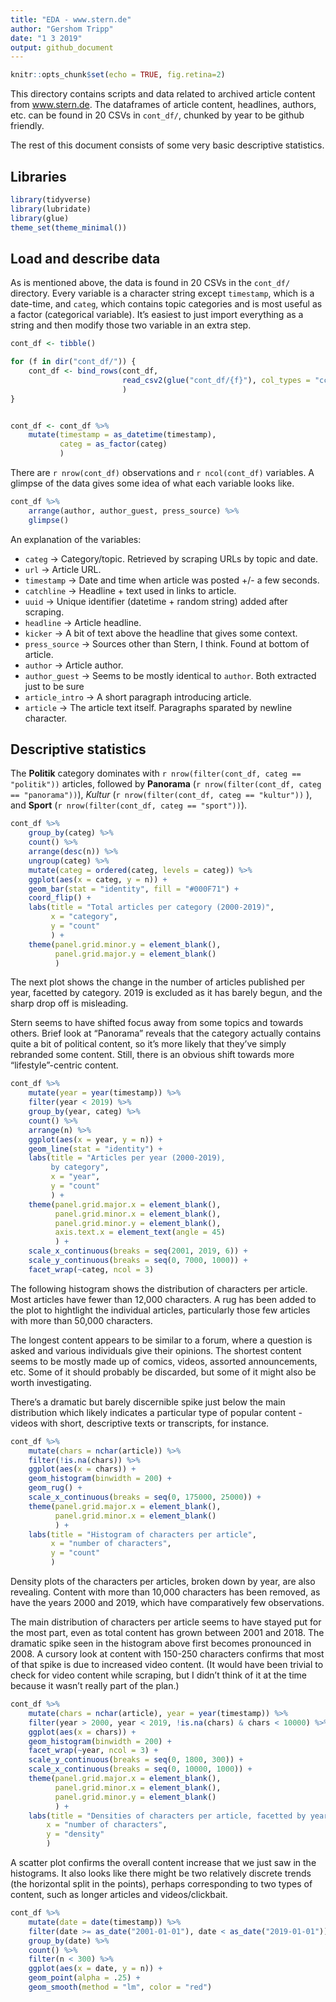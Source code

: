 ```yaml
---
title: "EDA - www.stern.de"
author: "Gershom Tripp"
date: "1 3 2019"
output: github_document
---
```


```r
knitr::opts_chunk$set(echo = TRUE, fig.retina=2)
```


This directory contains scripts and data related to archived article
content from [www.stern.de](https://www.stern.de/). The dataframes of article
content, headlines, authors, etc. can be found in 20 CSVs in `cont_df/`, chunked
by year to be github friendly.

The rest of this document consists of some very basic descriptive statistics.











## Libraries

```r
library(tidyverse)
library(lubridate)
library(glue)
theme_set(theme_minimal())
```











## Load and describe data

As is mentioned above, the data is found in 20 CSVs in the `cont_df/` directory.
Every variable is a character string except `timestamp`, which is a date-time,
and `categ`, which contains topic categories and is most useful as a factor (categorical variable).
It's easiest to just import everything as a string and then modify those two
variable in an extra step.


```r
cont_df <- tibble()

for (f in dir("cont_df/")) {
    cont_df <- bind_rows(cont_df,
                         read_csv2(glue("cont_df/{f}"), col_types = "cccccccccccc")
                         )
}


cont_df <- cont_df %>% 
    mutate(timestamp = as_datetime(timestamp),
           categ = as_factor(categ)
           )
```


There are `r nrow(cont_df)` observations and `r ncol(cont_df)` variables. A glimpse
of the data gives some idea of what each variable looks like.


```r
cont_df %>% 
    arrange(author, author_guest, press_source) %>% 
    glimpse()
```



An explanation of the variables:

* `categ` → Category/topic. Retrieved by scraping URLs by topic and date.
* `url` → Article URL.
* `timestamp` → Date and time when article was posted +/- a few seconds.
* `catchline` → Headline + text used in links to article.
* `uuid` → Unique identifier (datetime + random string) added after scraping.
* `headline` → Article headline.
* `kicker` → A bit of text above the headline that gives some context.
* `press_source` → Sources other than Stern, I think. Found at bottom of article.
* `author` → Article author.
* `author_guest` → Seems to be mostly identical to `author`. Both extracted just to be sure
* `article_intro` → A short paragraph introducing article.
* `article` → The article text itself. Paragraphs sparated by newline character.











## Descriptive statistics

The **Politik** category dominates with `r nrow(filter(cont_df, categ == "politik"))` 
articles, followed by **Panorama** (`r nrow(filter(cont_df, categ == "panorama"))`), *Kultur* (`r nrow(filter(cont_df, categ == "kultur"))` ), and **Sport** (`r nrow(filter(cont_df, categ == "sport"))`).

```r
cont_df %>% 
    group_by(categ) %>% 
    count() %>%
    arrange(desc(n)) %>% 
    ungroup(categ) %>% 
    mutate(categ = ordered(categ, levels = categ)) %>% 
    ggplot(aes(x = categ, y = n)) +
    geom_bar(stat = "identity", fill = "#000F71") + 
    coord_flip() + 
    labs(title = "Total articles per category (2000-2019)",
         x = "category",
         y = "count"
         ) +
    theme(panel.grid.minor.y = element_blank(),
          panel.grid.major.y = element_blank()
          )
```


The next plot shows the change in the number of articles published per year, facetted
by category. 2019 is excluded as it has barely begun, and the sharp drop off is 
misleading.

Stern seems to have shifted focus away from some topics and towards others. Brief look at "Panorama"
reveals that the category actually contains quite a bit of political content,
so it's more likely that they've simply rebranded some content. Still, there is
an obvious shift towards more "lifestyle"-centric content.

```r
cont_df %>% 
    mutate(year = year(timestamp)) %>% 
    filter(year < 2019) %>% 
    group_by(year, categ) %>% 
    count() %>%
    arrange(n) %>% 
    ggplot(aes(x = year, y = n)) +
    geom_line(stat = "identity") + 
    labs(title = "Articles per year (2000-2019),
         by category",
         x = "year",
         y = "count"
         ) + 
    theme(panel.grid.major.x = element_blank(),
          panel.grid.minor.x = element_blank(),
          panel.grid.minor.y = element_blank(),
          axis.text.x = element_text(angle = 45)
          ) + 
    scale_x_continuous(breaks = seq(2001, 2019, 6)) + 
    scale_y_continuous(breaks = seq(0, 7000, 1000)) + 
    facet_wrap(~categ, ncol = 3)
```



The following histogram shows the distribution of characters per article. Most 
articles have fewer than 12,000 characters. A rug has been added to the plot to
hightlight the individual articles, particularly those few articles with more 
than 50,000 characters.

The longest content appears to be similar to a forum, where a question is asked
and various individuals give their opinions. The shortest content seems to be 
mostly made up of comics, videos, assorted announcements, etc. Some of it 
should probably be discarded, but some of it might also be worth investigating.

There's a dramatic but barely discernible spike just below the main distribution
which likely indicates a particular type of popular content - videos with short, 
descriptive texts or transcripts, for instance.


```r
cont_df %>% 
    mutate(chars = nchar(article)) %>% 
    filter(!is.na(chars)) %>% 
    ggplot(aes(x = chars)) + 
    geom_histogram(binwidth = 200) + 
    geom_rug() + 
    scale_x_continuous(breaks = seq(0, 175000, 25000)) + 
    theme(panel.grid.major.x = element_blank(),
          panel.grid.minor.x = element_blank()
          ) +
    labs(title = "Histogram of characters per article",
         x = "number of characters",
         y = "count"
         )
```


Density plots of the characters per articles, broken down by year, are also revealing.
Content with more than 10,000 characters has been removed, as have the years
2000 and 2019, which have comparatively few observations.

The main distribution of characters per article seems to have stayed put for 
the most part, even as total content has grown between 2001 and 2018. The 
dramatic spike seen in the histogram above first becomes pronounced in 2008. A
cursory look at content with 150-250 characters confirms that most of that spike
is due to increased video content. (It would have been trivial to check for video
content while scraping, but I didn't think of it at the time because it wasn't
really part of the plan.)

```r
cont_df %>% 
    mutate(chars = nchar(article), year = year(timestamp)) %>% 
    filter(year > 2000, year < 2019, !is.na(chars) & chars < 10000) %>% 
    ggplot(aes(x = chars)) + 
    geom_histogram(binwidth = 200) +
    facet_wrap(~year, ncol = 3) +
    scale_y_continuous(breaks = seq(0, 1800, 300)) +
    scale_x_continuous(breaks = seq(0, 10000, 1000)) +
    theme(panel.grid.major.x = element_blank(),
          panel.grid.minor.x = element_blank(),
          panel.grid.minor.y = element_blank()
          ) + 
    labs(title = "Densities of characters per article, facetted by year",
        x = "number of characters", 
        y = "density"
        )
```


A scatter plot confirms the overall content increase that we just saw in the 
histograms. It also looks like there might be two relatively discrete trends 
(the horizontal split in the points), perhaps corresponding to two types of 
content, such as longer articles and videos/clickbait.


```r
cont_df %>% 
    mutate(date = date(timestamp)) %>% 
    filter(date >= as_date("2001-01-01"), date < as_date("2019-01-01")) %>% 
    group_by(date) %>% 
    count() %>% 
    filter(n < 300) %>% 
    ggplot(aes(x = date, y = n)) + 
    geom_point(alpha = .25) + 
    geom_smooth(method = "lm", color = "red")
```
